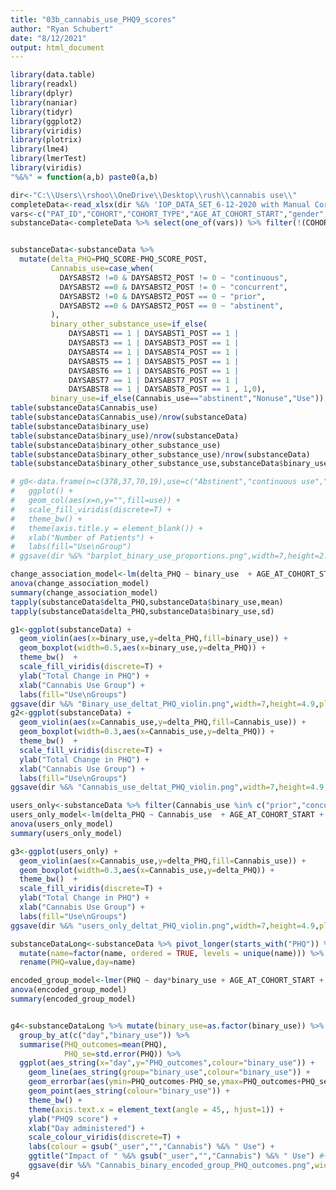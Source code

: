 ---
title: "03b_cannabis_use_PHQ9_scores"
author: "Ryan Schubert"
date: "8/12/2021"
output: html_document
---

```{r setup, include=FALSE}
library(data.table)
library(readxl)
library(dplyr)
library(naniar)
library(tidyr)
library(ggplot2)
library(viridis)
library(plotrix)
library(lme4)
library(lmerTest)
library(viridis)
"%&%" = function(a,b) paste0(a,b)

```


```{r cars}
dir<-"C:\\Users\\rshoo\\OneDrive\\Desktop\\rush\\cannabis use\\"
completeData<-read_xlsx(dir %&% 'IOP_DATA_SET_6-12-2020 with Manual Corrections.xlsx',na = "-")
vars<-c("PAT_ID","COHORT","COHORT_TYPE","AGE_AT_COHORT_START","gender","DAYSABST" %&% 1:8,"DAYSABST" %&% 1:8 %&% "_POST","PHQ_SCORE","PHQ_DAY" %&% 2:14,"PHQ_SCORE_POST")
substanceData<-completeData %>% select(one_of(vars)) %>% filter(!(COHORT %in% 1:3))



```

```{r}
substanceData<-substanceData %>% 
  mutate(delta_PHQ=PHQ_SCORE-PHQ_SCORE_POST,
         Cannabis_use=case_when(
           DAYSABST2 !=0 & DAYSABST2_POST != 0 ~ "continuous",
           DAYSABST2 ==0 & DAYSABST2_POST != 0 ~ "concurrent",
           DAYSABST2 !=0 & DAYSABST2_POST == 0 ~ "prior",
           DAYSABST2 ==0 & DAYSABST2_POST == 0 ~ "abstinent",
         ),
         binary_other_substance_use=if_else(
             DAYSABST1 == 1 | DAYSABST1_POST == 1 |
             DAYSABST3 == 1 | DAYSABST3_POST == 1 |
             DAYSABST4 == 1 | DAYSABST4_POST == 1 |
             DAYSABST5 == 1 | DAYSABST5_POST == 1 |
             DAYSABST6 == 1 | DAYSABST6_POST == 1 |
             DAYSABST7 == 1 | DAYSABST7_POST == 1 |
             DAYSABST8 == 1 | DAYSABST8_POST == 1 , 1,0),
         binary_use=if_else(Cannabis_use=="abstinent","Nonuse","Use")) %>% filter(!is.na(Cannabis_use))
table(substanceData$Cannabis_use)
table(substanceData$Cannabis_use)/nrow(substanceData)
table(substanceData$binary_use)
table(substanceData$binary_use)/nrow(substanceData)
table(substanceData$binary_other_substance_use)
table(substanceData$binary_other_substance_use)/nrow(substanceData)
table(substanceData$binary_other_substance_use,substanceData$binary_use)

# g0<-data.frame(n=c(378,37,70,19),use=c("Abstinent","continuous use","prior only","concurrent only")) %>%
#   ggplot() +
#   geom_col(aes(x=n,y="",fill=use)) +
#   scale_fill_viridis(discrete=T) +
#   theme_bw() +
#   theme(axis.title.y = element_blank()) +
#   xlab("Number of Patients") +
#   labs(fill="Use\nGroup")
# ggsave(dir %&% "barplot_binary_use_proportions.png",width=7,height=2.5,dpi=300,plot=g0)
```


```{r}

change_association_model<-lm(delta_PHQ ~ binary_use  + AGE_AT_COHORT_START + gender + COHORT_TYPE + binary_other_substance_use,data=substanceData)
anova(change_association_model)
summary(change_association_model)
tapply(substanceData$delta_PHQ,substanceData$binary_use,mean)
tapply(substanceData$delta_PHQ,substanceData$binary_use,sd)

g1<-ggplot(substanceData) +
  geom_violin(aes(x=binary_use,y=delta_PHQ,fill=binary_use)) +
  geom_boxplot(width=0.5,aes(x=binary_use,y=delta_PHQ)) +
  theme_bw()  +
  scale_fill_viridis(discrete=T) +
  ylab("Total Change in PHQ") +
  xlab("Cannabis Use Group") +
  labs(fill="Use\nGroups")
ggsave(dir %&% "Binary_use_deltat_PHQ_violin.png",width=7,height=4.9,plot=g1,dpi=300)
g2<-ggplot(substanceData) +
  geom_violin(aes(x=Cannabis_use,y=delta_PHQ,fill=Cannabis_use)) +
  geom_boxplot(width=0.3,aes(x=Cannabis_use,y=delta_PHQ)) +
  theme_bw()  +
  scale_fill_viridis(discrete=T) +
  ylab("Total Change in PHQ") +
  xlab("Cannabis Use Group") +
  labs(fill="Use\nGroups")
ggsave(dir %&% "Cannabis_use_deltat_PHQ_violin.png",width=7,height=4.9,plot=g2,dpi=300)

users_only<-substanceData %>% filter(Cannabis_use %in% c("prior","concurrent","continuous"))
users_only_model<-lm(delta_PHQ ~ Cannabis_use  + AGE_AT_COHORT_START + gender + COHORT_TYPE,data=users_only)
anova(users_only_model)
summary(users_only_model)

g3<-ggplot(users_only) +
  geom_violin(aes(x=Cannabis_use,y=delta_PHQ,fill=Cannabis_use)) +
  geom_boxplot(width=0.3,aes(x=Cannabis_use,y=delta_PHQ)) +
  theme_bw()  +
  scale_fill_viridis(discrete=T) +
  ylab("Total Change in PHQ") +
  xlab("Cannabis Use Group") +
  labs(fill="Use\nGroups")
ggsave(dir %&% "users_only_deltat_PHQ_violin.png",width=7,height=4.9,plot=g3,dpi=300)
```
```{r}
substanceDataLong<-substanceData %>% pivot_longer(starts_with("PHQ")) %>%
  mutate(name=factor(name, ordered = TRUE, levels = unique(name))) %>%
  rename(PHQ=value,day=name)

encoded_group_model<-lmer(PHQ ~ day*binary_use + AGE_AT_COHORT_START + gender + COHORT_TYPE + binary_other_substance_use + (1|PAT_ID),substanceDataLong)
anova(encoded_group_model)
summary(encoded_group_model)


g4<-substanceDataLong %>% mutate(binary_use=as.factor(binary_use)) %>% filter(complete.cases(substanceDataLong)) %>%
  group_by_at(c("day","binary_use")) %>%
  summarise(PHQ_outcomes=mean(PHQ),
            PHQ_se=std.error(PHQ)) %>%
  ggplot(aes_string(x="day",y="PHQ_outcomes",colour="binary_use")) +
    geom_line(aes_string(group="binary_use",colour="binary_use")) +
    geom_errorbar(aes(ymin=PHQ_outcomes-PHQ_se,ymax=PHQ_outcomes+PHQ_se)) +
    geom_point(aes_string(colour="binary_use")) +
    theme_bw() +
    theme(axis.text.x = element_text(angle = 45,, hjust=1)) +
    ylab("PHQ9 score") +
    xlab("Day administered") +
    scale_colour_viridis(discrete=T) +
    labs(colour = gsub("_user","","Cannabis") %&% " Use") +
    ggtitle("Impact of " %&% gsub("_user","","Cannabis") %&% " Use") #+
    ggsave(dir %&% "Cannabis_binary_encoded_group_PHQ_outcomes.png",width=7,height=4.9,plot=g4,dpi=300)
g4
```